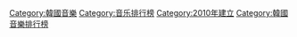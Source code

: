 [[Category:韓國音樂|Category:韓國音樂]]
[[Category:音乐排行榜|Category:音乐排行榜]]
[[Category:2010年建立|Category:2010年建立]]
[[Category:韓國音樂排行榜|Category:韓國音樂排行榜]]